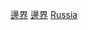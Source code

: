 {{Commonscat|International borders of Russia}}

[[Category:俄羅斯地理|邊界]]
[[Category:俄羅斯外交|邊界]]
[[Category:各國邊界|Russia]]